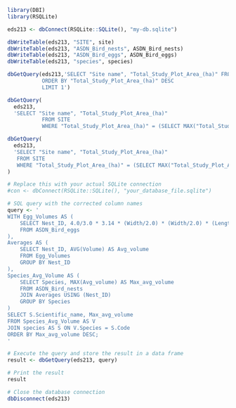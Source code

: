 ```r
library(DBI)
library(RSQLite)
```


```r
eds213 <- dbConnect(RSQLite::SQLite(), "my-db.sqlite")
```

```r
dbWriteTable(eds213, "SITE", site)
dbWriteTable(eds213, "ASDN_Bird_nests", ASDN_Bird_nests)
dbWriteTable(eds213, "ASDN_Bird_eggs", ASDN_Bird_eggs)
dbWriteTable(eds213, "species", species)
```

```r
dbGetQuery(eds213,'SELECT "Site name", "Total_Study_Plot_Area_(ha)" FROM SITE
           ORDER BY "Total_Study_Plot_Area_(ha)" DESC
           LIMIT 1')

```

```r
dbGetQuery(
  eds213,
  'SELECT "Site name", "Total_Study_Plot_Area_(ha)"
           FROM SITE
           WHERE "Total_Study_Plot_Area_(ha)" = (SELECT MAX("Total_Study_Plot_Area_(ha)") FROM SITE)')
```
```r
dbGetQuery(
  eds213,
  'SELECT "Site name", "Total_Study_Plot_Area_(ha)"
   FROM SITE
   WHERE "Total_Study_Plot_Area_(ha)" = (SELECT MAX("Total_Study_Plot_Area_(ha)") FROM SITE)'
)

```

```r


# Replace this with your actual SQLite connection
#con <- dbConnect(RSQLite::SQLite(), "your_database_file.sqlite")

# SQL query with the corrected column names
query <- '
WITH Egg_Volumes AS (
    SELECT Nest_ID, 4.0/3.0 * 3.14 * (Width/2.0) * (Width/2.0) * (Length/2.0) AS Volume
    FROM ASDN_Bird_eggs
),
Averages AS (
    SELECT Nest_ID, AVG(Volume) AS Avg_volume
    FROM Egg_Volumes
    GROUP BY Nest_ID
),
Species_Avg_Volume AS (
    SELECT Species, MAX(Avg_volume) AS Max_avg_volume
    FROM ASDN_Bird_nests
    JOIN Averages USING (Nest_ID)
    GROUP BY Species
)
SELECT S.Scientific_name, Max_avg_volume
FROM Species_Avg_Volume AS V
JOIN species AS S ON V.Species = S.Code
ORDER BY Max_avg_volume DESC;
'

# Execute the query and store the result in a data frame
result <- dbGetQuery(eds213, query)

# Print the result
result


```
```r
# Close the database connection
dbDisconnect(eds213)
```


